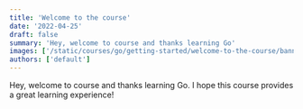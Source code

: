 ```yaml
---
title: 'Welcome to the course'
date: '2022-04-25'
draft: false
summary: 'Hey, welcome to course and thanks learning Go'
images: ['/static/courses/go/getting-started/welcome-to-the-course/banner.png']
authors: ['default']
---
```


Hey, welcome to course and thanks learning Go. I hope this course provides a great learning experience!
